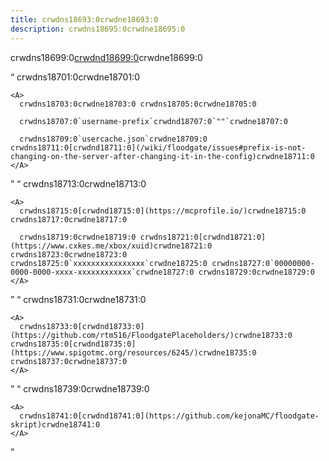 ```yaml
---
title: crwdns18693:0crwdne18693:0
description: crwdns18695:0crwdne18695:0
---
```



crwdns18699:0[crwdnd18699:0](https://discord.gg/GeyserMC)crwdne18699:0

<Questions>
  <Q>
    crwdns18701:0crwdne18701:0

    <A>
      crwdns18703:0crwdne18703:0 crwdns18705:0crwdne18705:0

      crwdns18707:0`username-prefix`crwdnd18707:0`""`crwdne18707:0

      crwdns18709:0`usercache.json`crwdne18709:0 crwdns18711:0[crwdnd18711:0](/wiki/floodgate/issues#prefix-is-not-changing-on-the-server-after-changing-it-in-the-config)crwdne18711:0
    </A>
  </Q>

  <Q>
    crwdns18713:0crwdne18713:0

    <A>
      crwdns18715:0[crwdnd18715:0](https://mcprofile.io/)crwdne18715:0 crwdns18717:0crwdne18717:0

      crwdns18719:0crwdne18719:0 crwdns18721:0[crwdnd18721:0](https://www.cxkes.me/xbox/xuid)crwdne18721:0 crwdns18723:0crwdne18723:0 crwdns18725:0`xxxxxxxxxxxxxxxx`crwdne18725:0 crwdns18727:0`00000000-0000-0000-xxxx-xxxxxxxxxxxx`crwdne18727:0 crwdns18729:0crwdne18729:0
    </A>
  </Q>

  <Q>
    crwdns18731:0crwdne18731:0

    <A>
      crwdns18733:0[crwdnd18733:0](https://github.com/rtm516/FloodgatePlaceholders/)crwdne18733:0 crwdns18735:0[crwdnd18735:0](https://www.spigotmc.org/resources/6245/)crwdne18735:0 crwdns18737:0crwdne18737:0
    </A>
  </Q>

  <Q>
    crwdns18739:0crwdne18739:0

    <A>
      crwdns18741:0[crwdnd18741:0](https://github.com/kejonaMC/floodgate-skript)crwdne18741:0
    </A>
  </Q>
</Questions>
